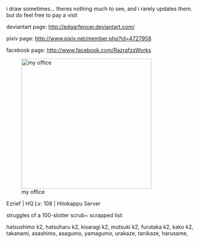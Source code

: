 i draw sometimes... theres nothing much to see, and i rarely updates them. but do feel free to pay a visit

deviantart page: http://edgarfencer.deviantart.com/

pixiv page: http://www.pixiv.net/member.php?id=4727958

facebook page: http://www.facebook.com/RazrafzsWorks

[[File:TTK_office.jpg|thumb|left|345x345px|my office]]

Ezrief | HQ Lv: 108 | Hitokappu Server

struggles of a 100-slotter scrub~ scrapped list:

hatsushimo k2, hatsuharu k2, kisaragi k2, mutsuki k2, furutaka k2, kako k2,  takanami, asashimo, asagumo, yamagumo, urakaze, tanikaze, harusame,